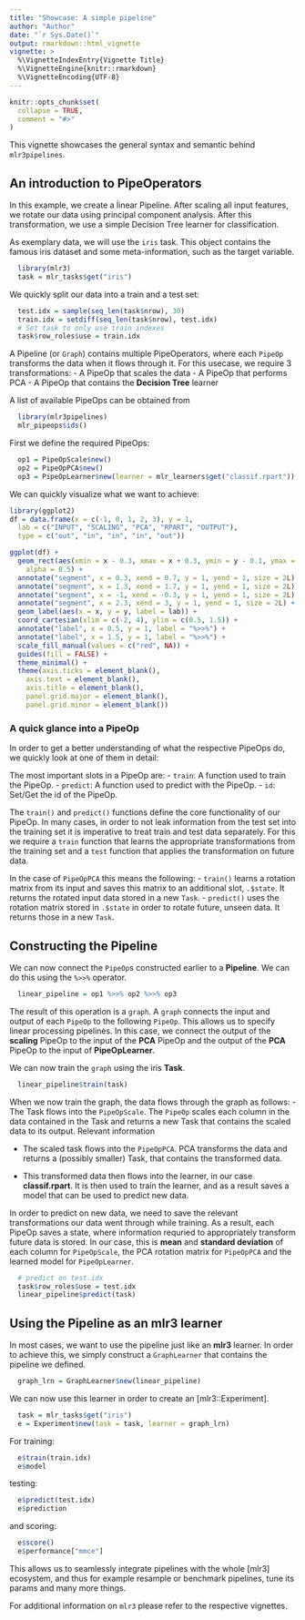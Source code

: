 ```yaml
---
title: "Showcase: A simple pipeline"
author: "Author"
date: "`r Sys.Date()`"
output: rmarkdown::html_vignette
vignette: >
  %\VignetteIndexEntry{Vignette Title}
  %\VignetteEngine{knitr::rmarkdown}
  %\VignetteEncoding{UTF-8}
---
```


```r
knitr::opts_chunk$set(
  collapse = TRUE,
  comment = "#>"
)
```


This vignette showcases the general syntax and semantic behind `mlr3pipelines`.

## An introduction to PipeOperators

In this example, we create a ĺinear Pipeline. 
After scaling all input features, we rotate our data using principal component analysis.
After this transformation, we use a simple Decision Tree learner for classification.

As exemplary data, we will use the `iris` task.
This object contains the famous iris dataset and some meta-information, such as the target variable.

```r
  library(mlr3)
  task = mlr_tasks$get("iris")
```

We quickly split our data into a train and a test set: 
```r
  test.idx = sample(seq_len(task$nrow), 30)
  train.idx = setdiff(seq_len(task$nrow), test.idx)
  # Set task to only use train indexes
  task$row_roles$use = train.idx
```

A Pipeline (or `Graph`) contains multiple PipeOperators, where each `PipeOp`
transforms the data when it flows through it. For this usecase, we require 3 transformations:
- A PipeOp that scales the data
- A PipeOp that performs PCA
- A PipeOp that contains the **Decision Tree** learner

A list of available PipeOps can be obtained from

```r
  library(mlr3pipelines)
  mlr_pipeops$ids()
```

First we define the required PipeOps:

```r
  op1 = PipeOpScale$new()
  op2 = PipeOpPCA$new()
  op3 = PipeOpLearner$new(learner = mlr_learners$get("classif.rpart"))
```

We can quickly visualize what we want to achieve: 

```r
library(ggplot2)
df = data.frame(x = c(-1, 0, 1, 2, 3), y = 1,
  lab = c("INPUT", "SCALING", "PCA", "RPART", "OUTPUT"),
  type = c("out", "in", "in", "in", "out"))

ggplot(df) +
  geom_rect(aes(xmin = x - 0.3, xmax = x + 0.3, ymin = y - 0.1, ymax = y + 0.1, fill = type),
    alpha = 0.5) +
  annotate("segment", x = 0.3, xend = 0.7, y = 1, yend = 1, size = 2L) +
  annotate("segment", x = 1.3, xend = 1.7, y = 1, yend = 1, size = 2L) +
  annotate("segment", x = -1, xend = -0.3, y = 1, yend = 1, size = 2L) +
  annotate("segment", x = 2.3, xend = 3, y = 1, yend = 1, size = 2L) +
  geom_label(aes(x = x, y = y, label = lab)) +
  coord_cartesian(xlim = c(-2, 4), ylim = c(0.5, 1.5)) +
  annotate("label", x = 0.5, y = 1, label = "%>>%") +
  annotate("label", x = 1.5, y = 1, label = "%>>%") +
  scale_fill_manual(values = c("red", NA)) +
  guides(fill = FALSE) +
  theme_minimal() +
  theme(axis.ticks = element_blank(),
    axis.text = element_blank(),
    axis.title = element_blank(),
    panel.grid.major = element_blank(),
    panel.grid.minor = element_blank())

```

### A quick glance into a PipeOp

In order to get a better understanding of what the respective PipeOps do, 
we quickly look at one of them in detail:

The most important slots in a PipeOp are:
- `train`: A function used to train the PipeOp.
- `predict`: A function used to predict with the PipeOp.
- `id`: Set/Get the id of the PipeOp.

The `train()` and `predict()` functions define the core functionality of
our PipeOp.
In many cases, in order to not leak information from the test set into the training set it is imperative to treat train and test data separately. For this we require a `train` function that learns the appropriate transformations from the training set and a `test` function that applies the transformation on future data.

In the case of `PipeOpPCA` this means the following:
- `train()` learns a rotation matrix from its input and saves this matrix to
  an additional slot, `.$state`. It returns the rotated input data stored 
  in a new `Task`.
- `predict()` uses the rotation matrix stored in `.$state` in order to rotate
  future, unseen data. It returns those in a new `Task`.

## Constructing the Pipeline

We can now connect the `PipeOp`s constructed earlier to a **Pipeline**.
We can do this using the `%>>%` operator.

```r
  linear_pipeline = op1 %>>% op2 %>>% op3
```

The result of this operation is a `graph`. 
A `graph` connects the input and output of each `PipeOp` to the following `PipeOp`.
This allows us to specify linear processing pipelines.
In this case, we connect the output of the **scaling** PipeOp to the input of the **PCA** PipeOp
and the output of the **PCA** PipeOp to the input of **PipeOpLearner**.

We can now train the `graph` using the iris **Task**.

```r
  linear_pipeline$train(task)
```

When we now train the graph, the data flows through the graph as follows: 
- The Task flows into the `PipeOpScale`. The `PipeOp` scales each column in the data
  contained in the Task and returns a new Task that contains the scaled data to its output.
  Relevant information

- The scaled task flows into the `PipeOpPCA`. PCA transforms the data and returns a (possibly smaller) 
  Task, that contains the transformed data. 

- This transformed data then flows into the learner, in our case **classif.rpart**.
  It is then used to train the learner, and as a result saves a model that can be 
  used to predict new data.

In order to predict on new data, we need to save the relevant transformations our data went through
while training. As a result, each PipeOp saves a state, where information requried to appropriately 
transform future data is stored. In our case, this is **mean** and **standard deviation** of each column for `PipeOpScale`, the PCA rotation matrix for `PipeOpPCA` and the learned model for `PipeOpLearner`.


```r
  # predict on test.idx
  task$row_roles$use = test.idx
  linear_pipeline$predict(task)
```
 
## Using the Pipeline as an mlr3 learner

In most cases, we want to use the pipeline just like an 
**mlr3** learner. In order to achieve this, 
we simply construct a `GraphLearner` that contains the
pipeline we defined.

```r
  graph_lrn = GraphLearner$new(linear_pipeline)
```

We can now use this learner in order to create an [mlr3::Experiment].

```r
  task = mlr_tasks$get("iris")
  e = Experiment$new(task = task, learner = graph_lrn)
```

For training:

```r
  e$train(train.idx)
  e$model
```

testing:

```r
  e$predict(test.idx)
  e$prediction
```

and scoring: 

```r
  e$score()
  e$performance["mmce"]
```

This allows us to seamlessly integrate pipelines with the
whole [mlr3] ecosystem, and thus for example resample or benchmark pipelines, tune its params and many more things.

For additional information on `mlr3` please refer to the respective vignettes.